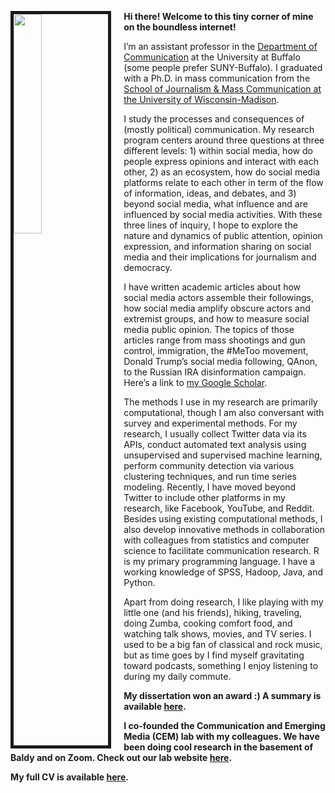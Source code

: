 <link rel="stylesheet" href="styles.css" type="text/css">

<img src="images/YiniZhang.jpg" style="width:30%; border:5px solid; margin-right: 20px" align="left">

**Hi there! Welcome to this tiny corner of mine on the boundless internet!** 

I'm an assistant professor in the [Department of Communication](http://www.buffalo.edu/cas/communication.html) at the University at Buffalo (some people prefer SUNY-Buffalo). I graduated with a Ph.D. in mass communication from the [School of Journalism & Mass Communication at the University of Wisconsin-Madison](https://journalism.wisc.edu). 

I study the processes and consequences of (mostly political) communication. My research program centers around three questions at three different levels: 1) within social media, how do people express opinions and interact with each other, 2) as an ecosystem, how do social media platforms relate to each other in term of the flow of information, ideas, and debates, and 3) beyond social media, what influence and are influenced by social media activities. With these three lines of inquiry, I hope to explore the nature and dynamics of public attention, opinion expression, and information sharing on social media and their implications for journalism and democracy.

I have written academic articles about how social media actors assemble their followings, how social media amplify obscure actors and extremist groups, and how to measure social media public opinion. The topics of those articles range from mass shootings and gun control, immigration, the #MeToo movement, Donald Trump's social media following, QAnon, to the Russian IRA disinformation campaign. Here's a link to [my Google Scholar](https://scholar.google.com/citations?user=OQqFZoEAAAAJ&hl=en).

The methods I use in my research are primarily computational, though I am also conversant with survey and experimental methods. For my research, I usually collect Twitter data via its APIs, conduct automated text analysis using unsupervised and supervised machine learning, perform community detection via various clustering techniques, and run time series modeling. Recently, I have moved beyond Twitter to include other platforms in my research, like Facebook, YouTube, and Reddit. Besides using existing computational methods, I also develop innovative methods in collaboration with colleagues from statistics and computer science to facilitate communication research. R is my primary programming language. I have a working knowledge of SPSS, Hadoop, Java, and Python.

<!-- A few books have greatly shaped my research during my formative years at SJMC. I'd love to share them with you in case you might be interested: John Zaller's [The Nature and Origins of Mass Opinion](https://www.cambridge.org/core/books/nature-and-origins-of-mass-opinion/70B1485D3A9CFF55ADCCDD42FC7E926A), Yochai Benkler's [The Wealth of Networks](http://www.benkler.org/Benkler_Wealth_Of_Networks.pdf), Paul Starr's [The Creation of the Media: Political Origins of Modern Communications](https://www.princeton.edu/~starr/CreationoftheMedia/Media.html), Fred Turner's [From Counterculture to Cyberculture: Stewart Brand, the Whole Earth Network, and the Rise of Digital Utopianism](https://www.press.uchicago.edu/ucp/books/book/chicago/F/bo3773600.html), Bruce Bimber, Andrew Flanagin and Cynthia Stohl's [Collective Action in Organizations](https://www.cambridge.org/us/academic/subjects/politics-international-relations/american-government-politics-and-policy/collective-action-organizations-interaction-and-engagement-era-technological-change), David Karpf's [The MoveOn Effect: The Unexpected Transformation of American Political Advocacy](https://www.oxfordscholarship.com/view/10.1093/acprof:oso/9780199898367.001.0001/acprof-9780199898367), Lance Bennett & Alexandra Segerberg's [The Logic of Connective Action](https://www.cambridge.org/core/books/logic-of-connective-action/6B54DBBEAD1625C2778F8D80A17D58E1), Zeynep Tufekci's [Twitter and Tear Gas: The Power and Fragility of Networked Protest](https://www.twitterandteargas.org/), Matthew Hindman's The [Myth of Digital Democracy](https://press.princeton.edu/titles/8781.html), Alice Marwick's [Status Update: Celebrity, Publicity, and Branding in the Social Media Age](https://yalebooks.yale.edu/book/9780300209389/status-update), Andrew Chadwick's [The Hybrid Media System: Politics and Power](https://www.andrewchadwick.com/hybrid-media-system), James Webster's [The Marketplace of Attention](https://mitpress.mit.edu/books/marketplace-attention), and Nick Couldry's [Media, Society, World: Social Theory and Digital Media Practice](https://www.wiley.com/en-us/Media,+Society,+World:+Social+Theory+and+Digital+Media+Practice-p-9780745639208). Recently, I was inspired by Yochai Benkler, Robert Faris, and Hal Roberts's [Network Propaganda: Manipulation, Disinformation, and Radicalization in American Politics](https://oxford.universitypressscholarship.com/view/10.1093/oso/9780190923624.001.0001/oso-9780190923624), Jaime Settle's [Frenemies: How Social Media Polarizes America](https://www.cambridge.org/sg/academic/subjects/politics-international-relations/american-government-politics-and-policy/frenemies-how-social-media-polarizes-america?format=HB&isbn=9781108472531), and Chris Bail's [Breaking the Social Media Prism: How to Make Our Platforms Less Polarizing](https://press.princeton.edu/books/hardcover/9780691203423/breaking-the-social-media-prism). If you happen to be fascinated by any one of these books, I'd be delighted to have a chat with you about it. -->

Apart from doing research, I like playing with my little one (and his friends), hiking, traveling, doing Zumba, cooking comfort food, and watching talk shows, movies, and TV series. I used to be a big fan of classical and rock music, but as time goes by I find myself gravitating toward podcasts, something I enjoy listening to during my daily commute. 

**My dissertation won an award :) A summary is available [here](files/A Network Approach Summary.pdf).**

**I co-founded the Communication and Emerging Media (CEM) lab with my colleagues. We have been doing cool research in the basement of Baldy and on Zoom. Check out our lab website [here](https://cemlab.github.io/).**

**My full CV is available [here](files/Yini_CV_092022.pdf).**

